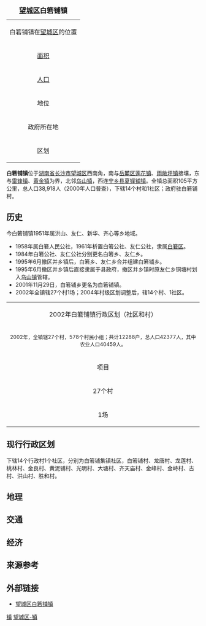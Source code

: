 {| border="1" cellpadding="2" cellspacing="0" align="right"
|+ <span style="font-size:large;">'''[[望城区|望城区]]白箬铺镇'''</span>
|-----
|align=center colspan=2|白箬铺镇在[[望城区|望城区]]的位置<br />
{{Image label begin|image=Divisions of Wangcheng county.gif|width={{{width|200}}}|float={{{float|none}}}}}
{{Image label|x=0.11|y=0.51|scale={{{width|350}}}|text=白箬铺镇}}
{{Image label|x=0.15|y=0.45|scale={{{width|350}}}|text=[[File:Red_pog.svg|7px]]}}
{{Image label end}}
|-----
| [[面积|面积]]|| <span style="font-size:small;">105[[平方公里|公里<sup>2</sup>]]</span>
|-----
| [[人口|人口]] || <span style="font-size:small;">38,918人(2000年)</span>
|-----
| 地位 || 望城区乡镇
|-----
| 政府所在地 ||白箬铺
|-----
| 区划 || 14个村、1社区
|}

'''白箬铺镇'''位于[[湖南省|湖南省]][[长沙市|长沙市]][[望城区|望城区]]西南角，南与[[岳麓区|岳麓区]][[莲花镇_(长沙市)|莲花镇]]、[[雨敞坪镇|雨敞坪镇]]接壤，东与[[雷锋镇|雷锋镇]]、[[黄金镇_(长沙市)|黄金镇]]为界，北邻[[乌山镇|乌山镇]]，西连[[宁乡县|宁乡县]][[夏铎铺镇|夏铎铺镇]]。全镇总面积105平方公里，总人口38,918人（2000年人口普查），下辖14个村和1社区；政府驻白箬铺村。

==历史==
今白箬铺镇1951年属洪山、友仁、新华、齐心等乡地域。
* 1958年属白箬人民公社，1961年析置白箬公社、友仁公社，隶属[[白箬区|白箬区]]。
* 1984年白箬公社、友仁公社分别更名白箬乡、友仁乡。
* 1995年6月撤区并乡镇后，白箬乡、友仁乡合并组建白箬铺乡。
* 1995年6月撤区并乡镇后直接隶属于县政府，撤区并乡镇时原友仁乡铜塘村划入[[乌山镇|乌山镇]]管辖。
* 2001年11月29日，白箬铺乡更名为白箬铺镇。
* 2002年全镇辖27个村1场；2004年村级区划调整后，辖14个村、1社区。

{| border="1" width="85%"
|-----
| align="center" colspan="2" | 2002年白箬铺镇行政区划（社区和村）
|-----
| align="center" colspan="2" |
<span style="font-size:small;">2002年，全镇辖27个村，578个村民小组；共计12288户，总人口42377人，其中农业人口40459人。</span>
|-----
| align="center" | 项目 || align="center"  width="85%" | 单位详列
|-----
| align="center" | 27个村
| width="85%" | 白鹤村、白箬村、曹家坳村、长塘村、大江村、大胜村、古冲村、光明村、洪山村、黄泥村、江洲村、金桂村、金星村、荆洲村、惊良村、老塘冲村、良溅村、龙洲村、排子山村、齐心村、水口村、塔山村、桃花村、桃林村、五里村、友仁村和峙塘村
|-----
| align="center" | 1场 ||  width="85%" | 原种场
|}

==现行行政区划==
下辖14个行政村1个社区，分别为白箬铺集镇社区，白箬铺村、龙唐村、龙莲村、桃林村、金良村、黄泥铺村、光明村、大塘村、齐天庙村、金峰村、金峙村、古村、洪山村、胜和村。

==地理==

==交通==

==经济==

==来源参考==
{{Reflist}}

==外部链接==
* [https://web.archive.org/web/20081220230043/http://www.wangcheng.gov.cn/sites/site104/ 望城区白箬铺镇]

{{长沙市望城区行政区划}}

[[Category:望城区行政区划|镇]]
[[Category:长沙乡镇|望城区-镇]]